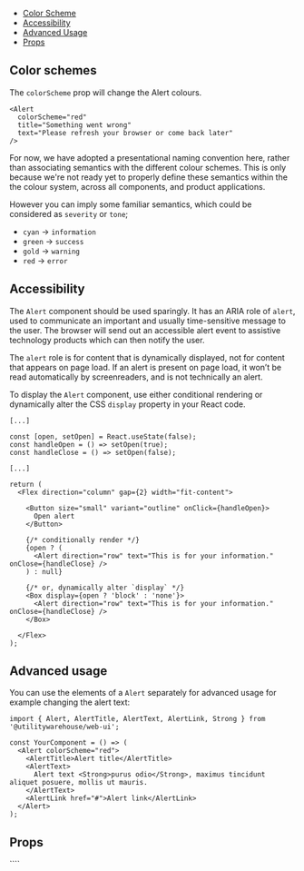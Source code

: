 
<Meta of={Stories} />

<DocsHeader
  componentName="Alert"
  figmaLink="https://www.figma.com/design/4FFYTLWJ2hQpj36JplQQUw/UW-Web-UI?node-id=5367-21799"
  stories={Stories}
/>

<Canvas of={Stories.Workshop} sourceState="shown" />

- [Color Scheme](#color-schemes)
- [Accessibility](#accessibility)
- [Advanced Usage](#advanced-usage)
- [Props](#props)

## Color schemes

The `colorScheme` prop will change the Alert colours.

```tsx
<Alert
  colorScheme="red"
  title="Something went wrong"
  text="Please refresh your browser or come back later"
/>
```

For now, we have adopted a presentational naming convention here, rather than
associating semantics with the different colour schemes. This is only because
we're not ready yet to properly define these semantics within the the colour
system, across all components, and product applications.

However you can imply some familiar semantics, which could be considered as
`severity` or `tone`;

- `cyan` -> `information`
- `green` -> `success`
- `gold` -> `warning`
- `red` -> `error`

<Canvas of={Stories.AlertColorSchemes} />

## Accessibility

The `Alert` component should be used sparingly. It has an ARIA role of `alert`,
used to communicate an important and usually time-sensitive message to the
user. The browser will send out an accessible alert event to assistive
technology products which can then notify the user.

The `alert` role is for content that is dynamically displayed, not for content
that appears on page load. If an alert is present on page load, it won’t be
read automatically by screenreaders, and is not technically an alert.

To display the `Alert` component, use either conditional rendering or
dynamically alter the CSS `display` property in your React code.

```tsx
[...]

const [open, setOpen] = React.useState(false);
const handleOpen = () => setOpen(true);
const handleClose = () => setOpen(false);

[...]

return (
  <Flex direction="column" gap={2} width="fit-content">

    <Button size="small" variant="outline" onClick={handleOpen}>
      Open alert
    </Button>

    {/* conditionally render */}
    {open ? (
      <Alert direction="row" text="This is for your information." onClose={handleClose} />
    ) : null}

    {/* or, dynamically alter `display` */}
    <Box display={open ? 'block' : 'none'}>
      <Alert direction="row" text="This is for your information." onClose={handleClose} />
    </Box>

  </Flex>
);
```

## Advanced usage

You can use the elements of a `Alert` separately for advanced usage for example changing the alert text:

```tsx
import { Alert, AlertTitle, AlertText, AlertLink, Strong } from '@utilitywarehouse/web-ui';

const YourComponent = () => (
  <Alert colorScheme="red">
    <AlertTitle>Alert title</AlertTitle>
    <AlertText>
      Alert text <Strong>purus odio</Strong>, maximus tincidunt aliquet posuere, mollis ut mauris.
    </AlertText>
    <AlertLink href="#">Alert link</AlertLink>
  </Alert>
);
```

## Props

<ArgTypes of={Stories} />
````
